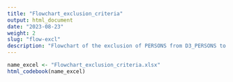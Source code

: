 ```yaml
---
title: "Flowchart_exclusion_criteria"
output: html_document
date: "2023-08-23"
weight: 2
slug: "flow-excl"
description: "Flowchart of the exclusion of PERSONS from D3_PERSONS to the study population"
---
```


```r
name_excel <- "Flowchart_exclusion_criteria.xlsx"
html_codebook(name_excel)
```
